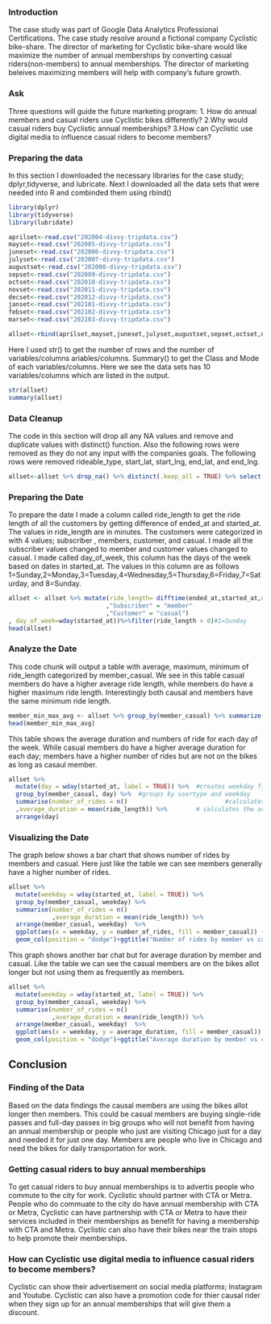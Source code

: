 ### **Introduction**
The case study was part of Google Data Analytics Professional Certifications. The case study resolve around a fictional company Cyclistic bike-share. The director of marketing for  Cyclistic bike-share would like maximize the number of annual memberships by converting casual riders(non-members) to annual memberships. The director of marketing beleives maximizing members will help with company's future growth.

### **Ask**
Three questions will guide the future marketing program:
1. How do annual members and casual riders use Cyclistic bikes differently?
2.Why would casual riders buy Cyclistic annual memberships?
3.How can Cyclistic use digital media to influence casual riders to become members?

### **Preparing the data**
In this section I downloaded the necessary libraries for the case study; dplyr,tidyverse, and lubricate. Next I downloaded all the data sets that were needed into R and combinded them using rbind()
```r
library(dplyr)
library(tidyverse)
library(lubridate)
```

```r
aprilset<-read.csv("202004-divvy-tripdata.csv")
mayset<-read.csv("202005-divvy-tripdata.csv")
juneset<-read.csv("202006-divvy-tripdata.csv")
julyset<-read.csv("202007-divvy-tripdata.csv")
augustset<-read.csv("202008-divvy-tripdata.csv")
sepset<-read.csv("202009-divvy-tripdata.csv")
octset<-read.csv("202010-divvy-tripdata.csv")
novset<-read.csv("202011-divvy-tripdata.csv")
decset<-read.csv("202012-divvy-tripdata.csv")
janset<-read.csv("202101-divvy-tripdata.csv")
febset<-read.csv("202102-divvy-tripdata.csv")
marset<-read.csv("202103-divvy-tripdata.csv")

```

```r
allset<-rbind(aprilset,mayset,juneset,julyset,augustset,sepset,octset,novset,decset,janset,febset,marset)
```

Here I used str() to get the number of rows and the number of variables/columns ariables/columns. Summary() to get the Class and Mode of each variables/columns. Here we see the data sets has 10 variables/columns which are listed in the output.
```r
str(allset)
summary(allset)
```

### **Data Cleanup**
The code in this section will drop all any NA values and remove and duplicate values with distinct() function. Also the following rows were removed as they do not any input with the companies goals. The following rows were removed rideable_type, start_lat, start_lng, end_lat, and end_lng.
```r
allset<-allset %>% drop_na() %>% distinct(.keep_all = TRUE) %>% select(-c(rideable_type,start_lat,start_lng,end_lat,end_lng))

```

### **Preparing the Date**
To prepare the date I made a column called ride_length to get the ride length of all the customers by getting difference of ended_at and started_at. The values in ride_length are in minutes. The customers were categorized in with 4 values; subscriber , members, customer, and casual. I made all the subscriber values changed to member and customer values changed to casual. I made called day_of_week, this column has the days of the week based on dates in started_at. The values in this column are as follows 1=Sunday,2=Monday,3=Tuesday,4=Wednesday,5=Thursday,6=Friday,7=Saturday, and 8=Sunday.
```r
allset <- allset %>% mutate(ride_length= difftime(ended_at,started_at,units="min"),member_casual = recode(member_casual
                           ,"Subscriber" = "member"
                           ,"Customer" = "casual")
, day_of_week=wday(started_at))%>%filter(ride_length > 0)#1=Sunday
head(allset)
```

### **Analyze the Date**
This code chunk will output  a table with average, maximum, minimum of ride_length categorized by member_casual. We see in this table casual members do have a higher average ride length, while members do have a higher maximum ride length. Interestingly both causal and members have the same minimum ride length.

```r
member_min_max_avg <- allset %>% group_by(member_casual) %>% summarize(avg_ride_length=mean(ride_length),max_ride_length=max(ride_length),min_ride_length=min(ride_length))
head(member_min_max_avg)
```
This table shows the average duration and numbers of ride for each day of the week. While casual members do have a higher average duration for each day; members have a higher number of rides but are not on the bikes as long as casaul member.

```r
allset %>% 
  mutate(day = wday(started_at, label = TRUE)) %>%  #creates weekday field using wday()
  group_by(member_casual, day) %>%  #groups by usertype and weekday
  summarise(number_of_rides = n()							#calculates the number of rides and average duration 
  ,average_duration = mean(ride_length)) %>% 		# calculates the average duration
  arrange(day)		
```

### **Visualizing the Date**
The graph below shows a bar chart that shows number of rides by members and casual. Here just like the table we can see members generally have a higher number of rides.
```r
allset %>% 
  mutate(weekday = wday(started_at, label = TRUE)) %>% 
  group_by(member_casual, weekday) %>% 
  summarise(number_of_rides = n()
            ,average_duration = mean(ride_length)) %>% 
  arrange(member_casual, weekday)  %>% 
  ggplot(aes(x = weekday, y = number_of_rides, fill = member_casual)) +
  geom_col(position = "dodge")+ggtitle("Number of rides by member vs casual")

```


This graph shows another bar chat but for average duration by member and casual. Like the table we can see the casual members are on the bikes allot longer but not using them as frequently as members.

```r
allset %>% 
  mutate(weekday = wday(started_at, label = TRUE)) %>% 
  group_by(member_casual, weekday) %>% 
  summarise(number_of_rides = n()
            ,average_duration = mean(ride_length)) %>% 
  arrange(member_casual, weekday)  %>% 
  ggplot(aes(x = weekday, y = average_duration, fill = member_casual)) +
  geom_col(position = "dodge")+ggtitle("Average duration by member vs casual")

```

## **Conclusion**

### **Finding of the Data**
Based on the data findings the causal members are using the bikes allot longer then members. This could be casual members are buying single-ride passes and full-day passes in big groups who will not benefit from having an annual membership or people who just are visiting Chicago just for a day and needed it for just one day. Members are people who live in Chicago and need the bikes for daily transportation for work. 

### **Getting casual riders to buy annual memberships**
To get casual riders to buy annual memberships is to advertis people who commute to the city for work. Cyclistic should partner with CTA or Metra. People who do commuate to the city do have annual membership with CTA or Metra, Cyclistic can have partnership with CTA or Metra to have their services included in their memberships as benefit for having a membership with CTA and Metra. Cyclistic can also have their bikes near the train stops to help promote their memberships.

### **How can Cyclistic use digital media to influence casual riders to become members?**
Cyclistic can show their advertisement on social media platforms; Instagram and Youtube. Cyclistic can also have a promotion code for thier causal rider when they sign up for an annual memberships that will give them a discount. 

